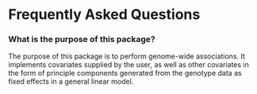 # Frequently Asked Questions

### What is the purpose of this package?
The purpose of this package is to perform genome-wide associations. It implements covariates supplied by the user, as well as other covariates in the form of principle components generated from the genotype data as fixed effects in a general linear model.  

